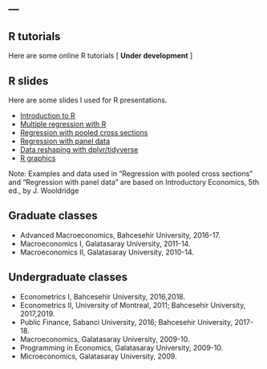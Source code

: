 ---
---

<link rel="stylesheet" href="styles.css" type="text/css">


## R tutorials

Here are some online R tutorials [ **Under development** ]

## R slides

Here are some slides I used for R presentations.


- [Introduction to R ](R_slides/R_intro.pdf)
- [Multiple regression with R ](R_slides/R_ols.pdf)
- [Regression with pooled cross sections](R_slides/R_pooled.pdf)
- [Regression with panel data](R_slides/R_panel.pdf)
- [Data reshaping with dplyr/tidyverse](R_slides/R_reshape.pdf)
- [R graphics](R_slides/R_graphs.pdf)

Note: Examples and data used in "Regression with pooled cross sections" and "Regression with panel data" 
	are based on Introductory Economics, 5th ed., by J. Wooldridge


## Graduate classes

- Advanced Macroeconomics, Bahcesehir University, 2016-17.
- Macroeconomics I, Galatasaray University, 2011-14.
- Macroeconomics II, Galatasaray University, 2010-14.

## Undergraduate classes

- Econometrics I, Bahcesehir University, 2016,2018.
- Econometrics II, University of Montreal, 2011; Bahcesehir University, 2017,2019.
- Public Finance, Sabanci University, 2016; Bahcesehir University, 2017-18.
- Macroeconomics, Galatasaray University, 2009-10.
- Programming in Economics, Galatasaray University, 2009-10.
- Microeconomics, Galatasaray University, 2009.
